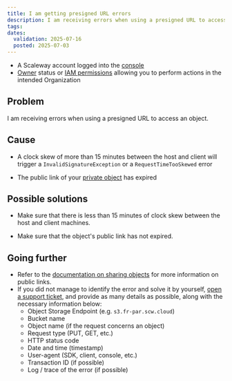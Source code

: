 ```yaml
---
title: I am getting presigned URL errors 
description: I am receiving errors when using a presigned URL to access an object using Scaleway Object Storage.
tags:
dates:
  validation: 2025-07-16
  posted: 2025-07-03
---
```


<Requirements />

- A Scaleway account logged into the [console](https://account.scaleway.com/?service=elements)
- [Owner](/iam/concepts/#owner) status or [IAM permissions](/iam/concepts/#permission) allowing you to perform actions in the intended Organization

## Problem

I am receiving errors when using a presigned URL to access an object.

## Cause

- A clock skew of more than 15 minutes between the host and client will trigger a `InvalidSignatureException` or a `RequestTimeTooSkewed` error

- The public link of your [private object](/object-storage/concepts/) has expired

## Possible solutions

- Make sure that there is less than 15 minutes of clock skew between the host and client machines.

- Make sure that the object's public link has not expired.

## Going further

- Refer to the [documentation on sharing objects](/object-storage/how-to/access-objects-via-https/) for more information on public links.
- If you did not manage to identify the error and solve it by yourself, [open a support ticket](/account/how-to/open-a-support-ticket/), and provide as many details as possible, along with the necessary information below:
    - Object Storage Endpoint (e.g. `s3.fr-par.scw.cloud`)
    - Bucket name
    - Object name (if the request concerns an object)
    - Request type (PUT, GET, etc.)
    - HTTP status code
    - Date and time (timestamp)
    - User-agent (SDK, client, console, etc.)
    - Transaction ID (if possible)
    - Log / trace of the error (if possible)
